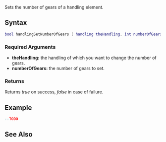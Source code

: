 
{{Server function}}
Sets the number of gears of a handling element.

==Syntax==
<syntaxhighlight lang="lua">
bool handlingSetNumberOfGears ( handling theHandling, int numberOfGears )
</syntaxhighlight>

===Required Arguments===
*'''theHandling:''' the handling of which you want to change the number of gears.
*'''numberOfGears:''' the number of gears to set.

===Returns===
Returns ''true'' on success, ''false'' in case of failure.

==Example==
<syntaxhighlight lang="lua">
--TODO
</syntaxhighlight>

==See Also==
{{Handling_functions}}